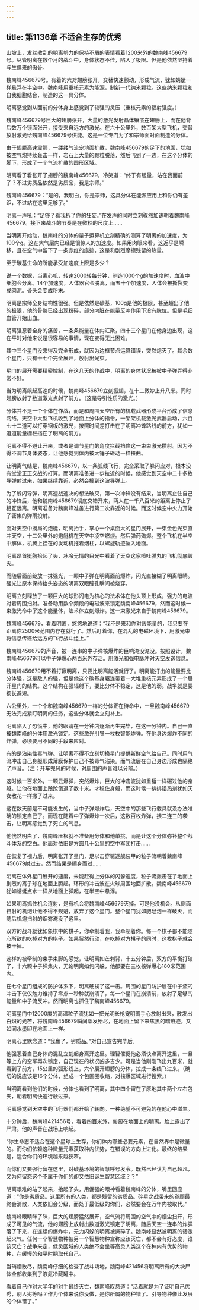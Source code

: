 ```yaml
---
---
---
```

title: 第1136章 不适合生存的优秀
---



山坡上，发丝散乱的明离努力的保持不屑的表情看着1200米外的魏南峰456679号。尽管明离在数个月的战斗中，身体状态不佳，陷入了极限。但是他依然坚持着与生俱来的傲骨。

魏南峰456679号。有着的六对翅膀张开，交替快速颤动，形成气流，犹如蜻蜓一样悬浮在半空中。魏南峰用重核元素为能源，制新一代纳米颗粒。这些纳米颗粒和自我细胞结合，制造的这一具分体。

明离感觉到从面前的分体身上感觉到了较强的灵压（重核元素的辐射强度。）

魏南峰456679号巨大的翅膀张开，大量的激光发射晶体镶嵌在翅膀上，而在他背后数万个镜面张开，接受来自远方的激光。在六十公里外，数百架大型飞机，交替放射激光给魏南峰456679号供能。这是一位专门为了和宗师面对面制造的分体。

由于翅膀高速震颤，一缕缕气流宠地面扩散，魏南峰456679的足下的地面，犹如被空气炮持续轰击一样，岩石上大量的颗粒脱落，然后飞到了一边，在这个分体的脚下，形成了一个气流扩散的圆形区域。

明离看了看张开了翅膀的魏南峰456679，冷笑道：“终于有胆量，站在我面前了？不过劣质品依然是劣质品，我是宗师。”

魏南峰456679：“是的，我明白，你是宗师，这具分体在能源应用上和你仍有差距，不过站在这里足够了。”

明离一声吼：“足够？看我拆了你的狂妄。”在发声的同时立刻骤然加速朝着魏南峰456679。接下来战斗的节奏是在微秒的尺度上……

当明离开始动，魏南峰的分体的量子运算机立刻精确的测算了明离的加速度，为100个g。这在大气层内已经是很惊人的加速度。如果用肉眼来看，这近乎是瞬移，且在空气中留下了一条赤红的痕迹，这是和剧烈摩擦残留的热量。

至于碳基生命的所能承受加速度上限是多少？

说一个数据，当离心机，转速2000转每分钟，制造1000个g的加速度时，血液中细胞会分离。14个加速度，人体器官会脱离，而五十个加速度，人体会被撕裂变成肉泥。骨头会变成粉末。

明离是宗师全身结构性很强。但是依然是碳基，100g是他的极限，甚至超出了他的极限，他的骨骼已经出现粉碎，部分内脏在能量反冲作用下没有脱位。但是毛细血管开始出血。

明离强忍着全身的痛苦，一条条能量在体内汇聚，四十三个星门在他身边出现，这在平时对他来说是很容易的事情，现在变得无比困难。

其中三个星门没来得及完全形成，就因为边框节点运算错误，突然熄灭了。其余数个星门，只有十七个完全展开，放射出光束。

星门的展开需要精密控制，在这几天的作战中，明离的身体状况被被中子弹弄得非常不好。

当为明离飙起高速的时候，魏南峰456679立刻振翅，在十二微妙上升八米。同时翅膀放射了数道激光点射了前方。（这是导引性质的激光。）

分体并不是一个个体在作战，而是和周围天空所有的机载武器形成平台形成了信息网络，天空中大型飞机收到了地面上分体的指令，一架架机载激光武器启动，六百七十二道可以打穿钢板的激光，按照时间差打击在了明离冲锋路线的前方，犹如一道道能量栅栏挡在了明离的前方。

明离不得不避让开来，或者是调节星门的角度拦截挡住这一束束激光攒射。因为不得不调节身体姿态，让他感觉到体内被大锤子砸动一样扭曲。

让明离气结是，魏南峰456679，以一条弧线飞行，完全采取了躲闪应对，根本没有堂堂正正交战的打算。而明离准备进一步拉近的时候，他感觉到天空中二十多枚导弹射过来，如果继续靠近，必然会撞到这波导弹上。

为了躲闪导弹，明离速战速决的想法破灭，第一次冲锋没有结果，当明离止住自己的冲锋后，他和魏南峰456679彻底交错开来，两人在一千八百米的距离上停止了相互远离。明离准备对魏南峰准备进行第二次靠近的时候。而这时候空中火力开始了密集的弹雨投射。

面对天空中搅局的炮艇，明离抬手，掌心一个桌面大的星门展开，一束金色光束直冲天空，十二公里外的炮艇机在天空中凌空燃烧。然后弹药殉爆。整个飞机在半空中解体，机翼上挂在的发动机拖着烟柱，以螺旋轨迹坠入地面。

明离昂首挺胸抬起了头，冰冷无情的目光中看着了天空这家喷吐弹丸的飞机彻底毁灭。

而随后面前绽放一抹强光，一颗中子弹在明离面前爆炸，闪光直接糊了明离眼睛。强光让原本保持抬头姿态的明离双眼瞳孔瞬间被烧穿。

明离立刻释放了一颗巨大的球形闪电为核心的法术体在他头顶上形成，强力的电波对着周围扫射。准备动用数个频段的电磁波来锁定魏南峰456679，然而这时候一束激光命中了这个能量体，法术体立刻爆炸。这一束激光来自于魏南峰456679。

魏南峰456679，看着明离，悠悠地说道：“我不是来和你对轰能量的，我只要在距离你2500米范围内存在就行了。然后盯着你，在混乱的电磁环境下，用激光束将信息传递给远方的飞行战斗组上。”

魏南峰456679的声音，被一连串的中子弹核爆炸的巨响淹没淹没。按照设计，魏南峰456679可以中子弹爆心两百米外存活。用激光和强电脉冲对天空发送信息。

魏南峰456679用不着打赢明离，只要比明离能活就行了。明离能打出的能量要比分体强，这是敌人的强，但是他这个碳基身躯连带着一大堆重核元素形成了一个展开星门的结构。这个结构在强辐射下，要比分体不稳定，这是他的弱。战争就是要扬长避短。

六公里外，一个个和魏南峰456679一样的分体正在待命中，一旦魏南峰456679无法完成紧盯明离的任务，这些分体就会立刻补上。

明离陷入了恐慌中，他的眼睛在一分钟内逐渐再生完毕，在这一分钟内。自己一直被魏南峰的分体用激光锁定。这些激光引导一枚枚智能炸弹。在他身边爆炸不同的炸弹，必须要用不同的手段来应对。

有的是沾染性毒气弹。让明离不得不立刻切换星门提供新鲜空气给自己。同时用气流冲击自己身躯形成薄膜保护自己不被毒气沾染。而气流层在自己身边形成也隔绝了声音。（注：开车兜风的时候，对周围的声音难以分辨。）

这时候一百米外，一颗云爆弹，突然爆炸，巨大的冲击波犹如重锤一样碾过他的身躯。让他在地面上踉跄倒退了数十米。才稳住身躯，而这时候一排排铝热剂犹如天女散花一样撒了过来。

这在数天前是不可能发生的，当中子弹爆炸后，天空中的那些飞行载具就没办法准确的锁定自己了。而现在随着中子弹爆炸一次后，这数百枚炸弹，接二连三的袭击，让明离感觉到了死亡的气息。

他恍然明白了，魏南峰压根就不准备用分体和他单挑，而是让这个分体弥补整个战斗体系的空白。他面对依旧是方圆几十公里的空中军团打击……

在恢复了视力后，明离张开了星门，足以击穿驱逐舰装甲的粒子流朝着魏南峰456679射过去，然而结果是擦身而过……

明离在体外星门展开的速度，未能赶得上分体的闪躲速度，粒子流轰击在了地面上剧烈的离子球在地面上腾起，环形的冲击波在火球周围地面扩散。魏南峰456679犹如蜻蜓点水一样从地面上弹起，在半空中悬浮。

如果明离抓住机会连射，是有机会将魏南峰456679灭掉。可是他没机会。从侧面扫射的机炮让他不得不规避，放弃了这个星门。整个星门犹如肥皂泡一样破灭，而随后机炮扫射的烟雾淹没了这里。

双方的战斗就犹如象棋中的棋子，你牵制着我，我牵制着你。每一个棋子都不能随心所欲的吃掉对方的棋子。如果贸然行动，在吃掉对方棋子的同时，这枚棋子就会被干掉。

这样的被牵制的束手束脚的感觉，让明离如芒刺背，十五分钟后，双方的平衡打破了，十六颗中子弹集火，无论明离如何闪躲，他都要在三枚核弹爆心180米范围内。

在七个星门组成的防护体系下，明离硬挨了这一击。周围的星门防护层在中子流的冲击下仅仅勉力维持了零点一秒种就崩溃了，每一个星门在崩溃前，放射了足够的能量和中子流反冲。然而明离也抓住了魏南峰456679。

明离星门中12000度的高温粒子流犹如一把光明长枪宠明离手心放射出来，散发出白炽的光芒，将魏南峰456679瞬间蒸发殆尽，在地面上留下来焦黑的暗痕迹。又如同水墨印在地面上一样。

明离心里默念道：“我赢了，劣质品。”对自己宣告完毕后。

他强忍着自己身体的混乱立刻起身离开这里。理智催促他必须快点离开这里，一旦等上方的空军再次锁定，自己现在的状况凶多吉少。可是当他刚刚飞出九百米，就看到了前方，15公里的弧形线上，六个展开翅膀的分体，拉成一条线飞过来。（确切的说应该是16个分体，组成一个包围圈收缩，对核爆区域进行搜索。）

当明离看到他们的时候，分体也看到了明离，其中四个留在了原地其中两个左右包夹，朝着明离快速行驶过来。

明离感觉到天空中的飞行器们都开始了转向。一种绝望不可避免的在他心中滋生。

十分钟后，魏南峰421456号，看着四百米外，匍匐在地面上的明离。脸上露出了严肃。他的声音在战场上响起。

“你生命态不适合在这个星球上生存，你们体内哪些必要元素，在自然界中是微量的。而你们依赖这种微量元素获取种内优势，在错误的方向上进化。最终的结果是，适合你们的环境越来越狭窄。

而你们又要强行留在这里，对碳基环境的智慧呼号发令。既然已经认为自己超凡，又为何留恋这个不属于你们的却又依旧诞生智慧区域？？”

明离艰难的站了起来，抬起了头，用倔强的眼神看着魏南峰的分体，嘴里回应道：“你是劣质品。这里所有的人类，都是残留的劣质品。碎星之战带来的眷顾最终会消散，人类依旧会分级，而处于最低级的你们，必然要会在万年内被取代。”

魏南峰眼睛眯了眯，巨大的翅膀猛然展开，空气流将周围的空气中的烟尘扫开，形成了可见的气流，他的翅膀上放射出数道激光锁定了明离，随后天空一连串的炸弹落了下来，在连续的爆炸中，无力闪躲的明离被撕碎了。魏南峰显然被明离的话激起火气。任何一个智慧物种被另一个智慧物种宣称应该灭亡，都不会有好态度，谁该灭亡？战争来定，低灵区域的人类绝不会坐等高灵人类这个在种内有优势的物种，在缓慢的和平时期取代自己。

当硝烟散尽，魏南峰仔细的检查了战斗场地，魏南峰421456将明离所有的大块尸体全部收集到了液氮冷藏罐中。

看着自己作对大半年的对手最终灭亡，魏南峰叹息道：“活着就是为了证明自己优秀，别人劣等吗？作为个体来说你没做，是你所属的物种错了。引导物种像此发展的个体错了。”